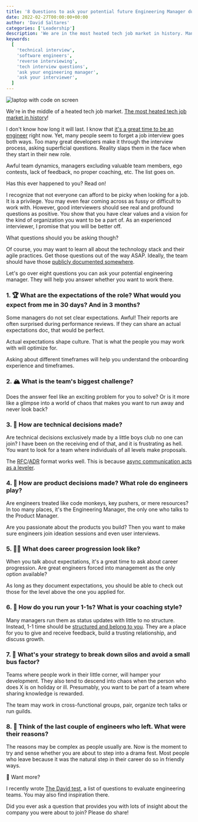 ```yaml
---
title: '8 Questions to ask your potential future Engineering Manager during an interview'
date: 2022-02-27T00:00:00+00:00
author: 'David Saltares'
categories: ['Leadership']
description: 'We are in the most heated tech job market in history. Many people forget a job interview goes both ways. You can avoid ending up in an awful team by asking some of these questions.'
keywords:
  [
    'technical interview',
    'software engineers',
    'reverse interviewing',
    'tech interview questions',
    'ask your engineering manager',
    'ask your interviewer',
  ]
---
```


![laptop with code on screen](/img/interview-laptop.webp)

We're in the middle of a heated tech job market. [The most heated tech job market in history](https://blog.pragmaticengineer.com/advice-for-tech-workers-to-navigate-a-heated-job-market/)!

I don't know how long it will last. I know that [it's a great time to be an engineer](https://www.forbes.com/sites/forbestechcouncil/2021/04/13/analyzing-the-software-engineer-shortage/?sh=8c36ed0321c6) right now. Yet, many people seem to forget a job interview goes both ways. Too many great developers make it through the interview process, asking superficial questions. Reality slaps them in the face when they start in their new role.

Awful team dynamics, managers excluding valuable team members, ego contests, lack of feedback, no proper coaching, etc. The list goes on.

Has this ever happened to you? Read on!

I recognize that not everyone can afford to be picky when looking for a job. It is a privilege. You may even fear coming across as fussy or difficult to work with. However, good interviewers should see real and profound questions as positive. You show that you have clear values and a vision for the kind of organization you want to be a part of. As an experienced interviewer, I promise that you will be better off.

What questions should you be asking though?

Of course, you may want to learn all about the technology stack and their agile practices. Get those questions out of the way ASAP. Ideally, the team should have those [publicly documented somewhere](https://dev.to/aulaeducation/aula-behind-the-scenes-of-the-learning-experience-platform-our-stack-1gno).

Let's go over eight questions you can ask your potential engineering manager. They will help you answer whether you want to work there.

### 1. 🏆 What are the expectations of the role? What would you expect from me in 30 days? And in 3 months?

Some managers do not set clear expectations. Awful! Their reports are often surprised during performance reviews. If they can share an actual expectations doc, that would be perfect.

Actual expectations shape culture. That is what the people you may work with will optimize for.

Asking about different timeframes will help you understand the onboarding experience and timeframes.

### 2. 🏔️ What is the team's biggest challenge?

Does the answer feel like an exciting problem for you to solve? Or is it more like a glimpse into a world of chaos that makes you want to run away and never look back?

### 3. 🤔 How are technical decisions made?

Are technical decisions exclusively made by a little boys club no one can join? I have been on the receiving end of that, and it is frustrating as hell. You want to look for a team where individuals of all levels make proposals.

The [RFC](https://en.wikipedia.org/wiki/Request_for_Comments)/[ADR](https://adr.github.io/) format works well. This is because [async communication acts as a leveler](https://www.forbes.com/sites/laurelfarrer/2020/12/10/the-art-of-asynchronous-optimizing-efficiency-in-remote-teams/?sh=42bfa18a747c).

### 4. 🧪 How are product decisions made? What role do engineers play?

Are engineers treated like code monkeys, key pushers, or mere resources? In too many places, it's the Engineering Manager, the only one who talks to the Product Manager.

Are you passionate about the products you build? Then you want to make sure engineers join ideation sessions and even user interviews.

### 5. 🧗‍♀️ What does career progression look like?

When you talk about expectations, it's a great time to ask about career progression. Are great engineers forced into management as the only option available?

As long as they document expectations, you should be able to check out those for the level above the one you applied for.

### 6. 🤝 How do you run your 1-1s? What is your coaching style?

Many managers run them as status updates with little to no structure. Instead, 1-1 time should be [structured and belong to you](https://themanagershandbook.com/coaching-and-feedback/running-one-on-ones). They are a place for you to give and receive feedback, build a trusting relationship, and discuss growth.

### 7. 🚌 What's your strategy to break down silos and avoid a small bus factor?

Teams where people work in their little corner, will hamper your development. They also tend to descend into chaos when the person who does X is on holiday or ill. Presumably, you want to be part of a team where sharing knowledge is rewarded.

The team may work in cross-functional groups, pair, organize tech talks or run guilds.

### 8. 🚪 Think of the last couple of engineers who left. What were their reasons?

The reasons may be complex as people usually are. Now is the moment to try and sense whether you are about to step into a drama fest. Most people who leave because it was the natural step in their career do so in friendly ways.

🙌 Want more?

I recently wrote [The David test](/the-david-test-an-updated-joel-test-for-2022/), a list of questions to evaluate engineering teams. You may also find inspiration there.

Did you ever ask a question that provides you with lots of insight about the company you were about to join? Please do share!
